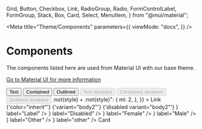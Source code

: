   Grid,
  Button,
  Checkbox,
  Link,
  RadioGroup,
  Radio,
  FormControlLabel,
  FormGroup,
  Stack,
  Box,
  Card,
  Select,
  MenuItem,
} from "@mui/material";

<Meta
  title="Theme/Components"
  parameters={{
    viewMode: "docs",
  }}
/>

# Components

The components listed here are used from Material UI with our base theme.

[Go to Material UI for more information](https://mui.com/material-ui/getting-started/support/)

<Story name="Components" args={{}}>
  <BrowserRouter>
    <Stack spacing={2} direction="column">
      <Box>
        <Stack spacing={2} direction="row">
          <Button variant="text">Text</Button>
          <Button variant="contained">Contained</Button>
          <Button variant="outlined">Outlined</Button>
        </Stack>
      </Box>
      <Box>
        <Stack spacing={2} direction="row">
          <Button variant="text" disabled>
            Text disabled
          </Button>
          <Button variant="contained" disabled>
            Contained disabled
          </Button>
          <Button variant="outlined" disabled>
            Outlined disabled
          </Button>
        </Stack>
      </Box>
      <Box>
        <Stack spacing={2} direction="row">
          <TextField id="outlined-basic" label="Outlined" variant="outlined" />
          <TextField id="filled-basic" label="Filled" variant="filled" />
          <TextField id="standard-basic" label="Standard" variant="standard" />
        </Stack>
      </Box>
      <Box>
        <Stack spacing={2} direction="row">
          <TextField
            id="outlined-error"
            label="Outlined"
            variant="outlined"
            error
            helperText="Incorrect entry."
          />
          <TextField
            id="filled-error"
            label="Filled"
            variant="filled"
            error
            helperText="Incorrect entry."
          />
          <TextField
            id="standard-error"
            label="Standard"
            variant="standard"
            error
            helperText="Incorrect entry."
          />
        </Stack>
      </Box>
      <Box
        sx={{
          typography: "body1",
          "& > :not(style) + :not(style)": {
            ml: 2,
          },
        }}
      >
        <Link href="#">Link</Link>
        <Link href="#" color="inherit">
          {'color="inherit"'}
        </Link>
        <Link href="#" variant="body2">
          {'variant="body2"'}
        </Link>
        <Link href="#" variant="body2" disabled>
          {'disabled variant="body2"'}
        </Link>
      </Box>
      <Box>
        <FormGroup>
          <FormControlLabel
            control={<Checkbox defaultChecked />}
            label="Label"
          />
          <FormControlLabel disabled control={<Checkbox />} label="Disabled" />
        </FormGroup>
      </Box>
      <Box>
        <RadioGroup
          row
          aria-labelledby="demo-row-radio-buttons-group-label"
          name="row-radio-buttons-group"
        >
          <FormControlLabel value="female" control={<Radio />} label="Female" />
          <FormControlLabel value="male" control={<Radio />} label="Male" />
          <FormControlLabel value="other" control={<Radio />} label="Other" />
          <FormControlLabel
            value="disabled"
            disabled
            control={<Radio />}
            label="other"
          />
        </RadioGroup>
      </Box>
      <Box>
        <Card
          sx={{
            m: 0,
            borderRadius: 5,
            boxShadow: "0px 2px 10px 0px rgb(0 0 0 / 10%)",
            padding: 4,
          }}
        >
          Card
        </Card>
      </Box>
    </Stack>
  </BrowserRouter>
</Story>
